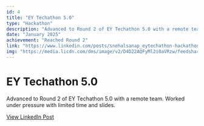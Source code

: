 ```yaml
---
id: 4
title: "EY Techathon 5.0"
type: "Hackathon"
description: "Advanced to Round 2 of EY Techathon 5.0 with a remote team. Worked under pressure with limited time and slides."
date: "January 2025"
achievement: "Reached Round 2"
link: "https://www.linkedin.com/posts/snehalsanap_eytechathon-hackathon-mibcsclub-ugcPost-7302684348837773312-MCTX?utm_source=share&utm_medium=member_ios&rcm=ACoAAD-c3HgBMcqgqKCj4fsxEVoI10lDuSlsgGk"
img: "https://media.licdn.com/dms/image/v2/D4D22AQFyMl2i0aVRzw/feedshare-shrink_1280/B4DZVhYtWNGcAs-/0/1741095623216?e=1755734400&v=beta&t=PelAd1eNWXGBsN8t3tc-4G8tsQDhdb7mpldrb1BfNIo"
---
```


# EY Techathon 5.0

Advanced to Round 2 of EY Techathon 5.0 with a remote team. Worked under pressure with limited time and slides.

[View LinkedIn Post](https://www.linkedin.com/posts/snehalsanap_eytechathon-hackathon-mibcsclub-ugcPost-7302684348837773312-MCTX?utm_source=share&utm_medium=member_ios&rcm=ACoAAD-c3HgBMcqgqKCj4fsxEVoI10lDuSlsgGk)
